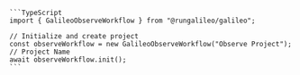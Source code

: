     ```TypeScript
    import { GalileoObserveWorkflow } from "@rungalileo/galileo";

    // Initialize and create project
    const observeWorkflow = new GalileoObserveWorkflow("Observe Project"); // Project Name
    await observeWorkflow.init();
    ```
